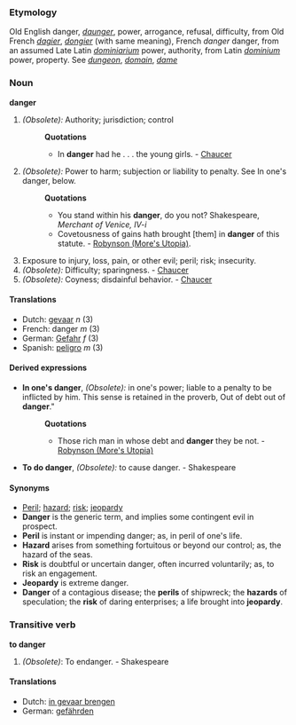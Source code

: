 ===Etymology===
Old English danger, ''[[daunger]]'', power, arrogance, refusal, difficulty, from Old French ''[[dagier]]'', ''[[dongier]]'' (with same meaning), French ''danger'' danger, from an assumed Late Latin ''[[dominiarium]]'' power, authority, from Latin ''[[dominium]]'' power, property. See ''[[dungeon]]'', ''[[domain]]'', ''[[dame]]''
===Noun===
'''danger'''

#''(Obsolete):'' Authority; jurisdiction; control
#:'''Quotations'''
#:*In '''danger''' had he . . . the young girls. - [[Chaucer]]
#''(Obsolete):'' Power to harm; subjection or liability to penalty. See In one's danger, below.
#:'''Quotations'''
#:*You stand within his '''danger''', do you not? Shakespeare, ''Merchant of Venice, IV-i''
#:*Covetousness of gains hath brought [them] in '''danger''' of this statute. - [[Robynson (More's Utopia)]].
#Exposure to injury, loss, pain, or other evil; peril; risk; insecurity.
#''(Obsolete):'' Difficulty; sparingness. - [[Chaucer]]
#''(Obsolete):'' Coyness; disdainful behavior. - [[Chaucer]]

====Translations====
*Dutch: [[gevaar]] ''n'' (3)
*French: danger ''m'' (3)
*German: [[Gefahr]] ''f'' (3)
*Spanish: [[peligro]] ''m'' (3)

====Derived expressions====
*'''In one's danger''', ''(Obsolete):'' in one's power; liable to a penalty to be inflicted by him. This sense is retained in the proverb, Out of debt out of '''danger'''."
*:'''Quotations'''
*:*Those rich man in whose debt and '''danger''' they be not. - [[Robynson (More's Utopia)]]
*'''To do danger''', ''(Obsolete):'' to cause danger. - Shakespeare

====Synonyms====
*[[Peril]]; [[hazard]]; [[risk]]; [[jeopardy]] 
*'''Danger''' is the generic term, and implies some contingent evil in prospect. 
*'''Peril''' is instant or impending danger; as, in peril of one's life. 
*'''Hazard''' arises from something fortuitous or beyond our control; as, the hazard of the seas. 
*'''Risk''' is doubtful or uncertain danger, often incurred voluntarily; as, to risk an engagement. 
*'''Jeopardy''' is extreme danger. 
*'''Danger''' of a contagious disease; the '''perils''' of shipwreck; the '''hazards''' of speculation; the '''risk''' of daring enterprises; a life brought into '''jeopardy'''.

===Transitive verb===
'''to danger'''

#''(Obsolete)'': To endanger. - Shakespeare

====Translations====
*Dutch: [[in gevaar brengen]]
*German: [[gefährden]]
